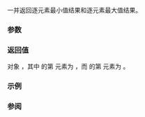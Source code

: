 {{cpp/experimental/title|minmax}}
{{cpp/experimental/simd/navbar}}

{{ddcl|header=experimental/simd|since=parallelism_ts_2|
template&lt; class T, class Abi &gt;
std::pair&lt;simd&lt;T, Abi&gt;, simd&lt;T, Abi&gt;&gt;
minmax( const simd&lt;T, Abi&gt;&amp; a, const simd&lt;T, Abi&gt;&amp; b ) noexcept;
}}

一并返回逐元素最小值结果和逐元素最大值结果。

===参数===
{{par begin}}
{{par | a |求 {{tt|minmax}} 的第一元素向量}}
{{par | b |求 {{tt|minmax}} 的第二元素向量}}
{{par end}}

===返回值===
对象 {{tt|r}}，其中 {{c|r.first}} 的第 {{math|i}} 元素为 {{c|std::min(a[i], b[i])}}，而 {{c|r.second}} 的第 {{math|i}} 元素为 {{c|std::max(a[i], b[i])}}。

===示例===
{{example}}

===参阅===

{{langlinks|en}}